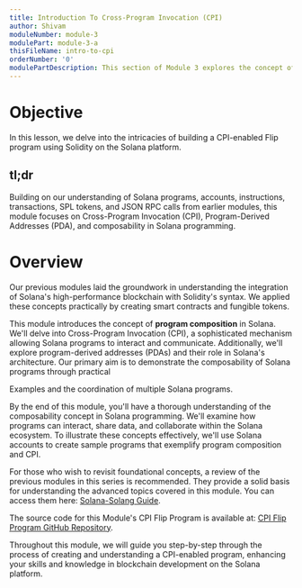 ```yaml
---
title: Introduction To Cross-Program Invocation (CPI)
author: Shivam
moduleNumber: module-3
modulePart: module-3-a
thisFileName: intro-to-cpi
orderNumber: '0'
modulePartDescription: This section of Module 3 explores the concept of composability in Solana and Ethereum programs and introduces Cross-Program Invocation (CPI) techniques.
---
```


# Objective

In this lesson, we delve into the intricacies of building a CPI-enabled Flip program using Solidity on the Solana platform.

## tl;dr

Building on our understanding of Solana programs, accounts, instructions, transactions, SPL tokens, and JSON RPC calls from earlier modules, this module focuses on Cross-Program Invocation (CPI), Program-Derived Addresses (PDA), and composability in Solana programming.

# Overview

Our previous modules laid the groundwork in understanding the integration of Solana's high-performance blockchain with Solidity's syntax. We applied these concepts practically by creating smart contracts and fungible tokens.

This module introduces the concept of **program composition** in Solana. We'll delve into Cross-Program Invocation (CPI), a sophisticated mechanism allowing Solana programs to interact and communicate. Additionally, we'll explore program-derived addresses (PDAs) and their role in Solana's architecture. Our primary aim is to demonstrate the composability of Solana programs through practical

Examples and the coordination of multiple Solana programs.

By the end of this module, you'll have a thorough understanding of the composability concept in Solana programming. We'll examine how programs can interact, share data, and collaborate within the Solana ecosystem. To illustrate these concepts effectively, we'll use Solana accounts to create sample programs that exemplify program composition and CPI.

For those who wish to revisit foundational concepts, a review of the previous modules in this series is recommended. They provide a solid basis for understanding the advanced topics covered in this module. You can access them here: [Solana-Solang Guide](/).

The source code for this Module's CPI Flip Program is available at:
[CPI Flip Program GitHub Repository](https://github.com/shivamsoni00/flipcpi).

Throughout this module, we will guide you step-by-step through the process of creating and understanding a CPI-enabled program, enhancing your skills and knowledge in blockchain development on the Solana platform.